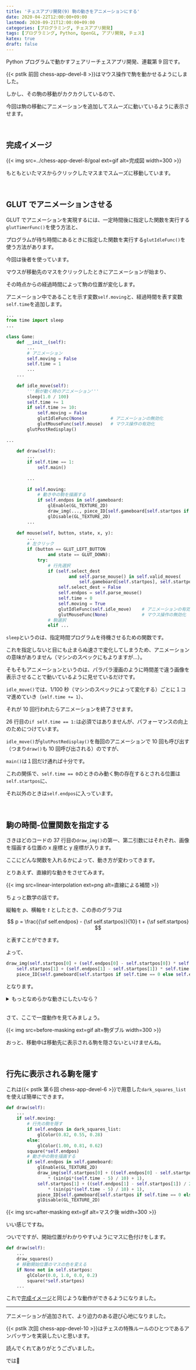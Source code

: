 ```yaml
---
title: 'チェスアプリ開発(9) 駒の動きをアニメーションにする'
date: 2020-04-22T12:00:00+09:00
lastmod: 2020-09-21T12:00:00+09:00
categories: [プログラミング, チェスアプリ開発]
tags: [プログラミング, Python, OpenGL, アプリ開発, チェス]
katex: true
draft: false
---
```


Python プログラムで動かすフェアリーチェスアプリ開発、連載第 9 回です。

{{< pstlk 前回 chess-app-devel-8 >}}はマウス操作で駒を動かせるようにしました。

しかし、その駒の移動がカクカクしているので、

今回は駒の移動にアニメーションを追加してスムーズに動いているように表示させます。

<!--more-->

<br/>

## 完成イメージ

{{< img src=../chess-app-devel-8/goal ext=gif alt=完成図 width=300 >}}

もともといたマスからクリックしたマスまでスムーズに移動しています。

<br/>

## GLUT でアニメーションさせる

GLUT でアニメーションを実現するには、一定時間後に指定した関数を実行する`glutTimerFunc()`を使う方法と、

プログラムが待ち時間にあるときに指定した関数を実行する`glutIdleFunc()`を使う方法があります。

今回は後者を使っています。

マウスが移動先のマスをクリックしたときにアニメーションが始まり、

その時点からの経過時間によって駒の位置が変化します。

アニメーション中であることを示す変数`self.moving`と、経過時間を表す変数`self.time`を追加します。

```py:main.py {hl_lines=[2, 8, 9, 10, "14-22", 28, "33-38", "53-56"]}
...
from time import sleep
...
　
class Game:
    def __init__(self):
        ...
        # アニメーション
        self.moving = False
        self.time = 1
        ...
    ...
　
    def idle_move(self):
        '''駒が動く時のアニメーション'''
        sleep(1.0 / 100)
        self.time += 1
        if self.time >= 10:
            self.moving = False
            glutIdleFunc(None)          # アニメーションの無効化
            glutMouseFunc(self.mouse)   # マウス操作の有効化
        glutPostRedisplay()
　
...
　
    def draw(self):
        ...
        if self.time == 1:
            self.main()
　
        ...
　
        if self.moving:
            # 動き中の駒を描画する
            if self.endpos in self.gameboard:
                glEnable(GL_TEXTURE_2D)
                draw_img(..., piece_ID[self.gameboard[self.startpos if self.time == 0 else self.endpos].name])
                glDisable(GL_TEXTURE_2D)
        ...
　
    def mouse(self, button, state, x, y):
        ...
        # 左クリック
        if (button == GLUT_LEFT_BUTTON
                and state == GLUT_DOWN):
            try:
                # 行先選択
                if (self.select_dest
                        and self.parse_mouse() in self.valid_moves(
                            self.gameboard[self.startpos], self.startpos, self.gameboard)):
                    self.select_dest = False
                    self.endpos = self.parse_mouse()
                    self.time = 0
                    self.moving = True
                    glutIdleFunc(self.idle_move)    # アニメーションの有効化
                    glutMouseFunc(None)             # マウス操作の無効化
                # 駒選択
                elif ...
```

`sleep`というのは、指定時間プログラムを待機させるための関数です。

これを指定しないと目にも止まらぬ速さで変化してしまうため、アニメーションの意味がありません（マシンのスペックにもよりますが…）。

そもそもアニメーションというのは、パラパラ漫画のように時間差で違う画像を表示させることで動いているように見せているだけです。

`idle_move()`では、1/100 秒（マシンのスペックによって変化する）ごとに１コマ進めていき（`self.time += 1`）、

それが 10 回行われたらアニメーションを終了させます。

26 行目の`if self.time == 1:`は必須ではありませんが、パフォーマンスの向上のためにつけています。

`idle_move()`が`glutPostRedisplay()`を毎回のアニメーションで 10 回も呼び出す（つまり`draw()`も 10 回呼び出される）のですが、

`main()`は１回だけ通れば十分です。

これの関係で、`self.time == 0`のときのみ動く駒の存在するとされる位置は`self.startpos`に、

それ以外のときは`self.endpos`に入っています。

<br/>

## 駒の時間-位置関数を指定する

さきほどのコードの 37 行目の`draw_img()`の第一、第二引数にはそれぞれ、画像を描画する位置の x 座標と y 座標が入ります。

ここにどんな関数を入れるかによって、動き方が変わってきます。

とりあえず、直線的な動きをさせてみます。

{{< img src=linear-interpolation ext=png alt=直線による補間 >}}

ちょっと数学の話です。

縦軸を $p$、横軸を $t$ としたとき、この赤のグラフは

$$ p = \frac{{\sf self.endpos} - {\sf self.startpos}}{10} t + {\sf self.startpos} $$

と表すことができます。

よって、

```py
draw_img(self.startpos[0] + (self.endpos[0] - self.startpos[0]) * self.time / 10,
    self.startpos[1] + (self.endpos[1] - self.startpos[1]) * self.time / 10,
    piece_ID[self.gameboard[self.startpos if self.time == 0 else self.endpos].name])
```

となります。

<details>
<summary>もっとなめらかな動きにしたいなら？</summary>

<br/>

直線的な補間の場合、動き始めから終わりまでつねに同じ速さです。

正弦曲線（サインカーブ）を用いて、動き始めと終わりは減速させるようなもっとなめらかな動きをさせることができます。

{{< img src=sin-curve-interpolation ext=png alt=正弦曲線による補間 >}}

コードを導くには、しっかりとした（高校レベルぐらいの）数学の計算をやらなければならなりません。

（でも決してこの計算ができなければいけないわけではありません！）

正弦曲線 $ y = \sin x $ のグラフを拡大縮小・平行移動して、この赤いグラフに重なるようにします。

$ y = \sin x $ のグラフは２点 $ \left(-\frac{\pi}{2}, -1 \right), \left(\frac{\pi}{2}, 1 \right) $ を通ります。

この２点が変形後に $ (0, {\sf self.startpos}), (10, {\sf self.endpos}) $ に重なるようにします。

<br/>

まず、拡大縮小操作をして幅と高さを合わせます。

幅が $ \frac{\pi}{2} - \left(-\frac{\pi}{2} \right) = \pi $ だったのを $10$ にするので、$x$ 軸方向に $ \frac{10}{\pi} $ 倍に拡大して

$$ y = \sin \left(\frac{\pi}{10} x \right) $$

高さが $ 1 - (-1) = 2 $ だったのを $ {\sf self.endpos} - {\sf self.startpos} $ にするので、

$y$ 軸方向に $ \frac{{\sf self.endpos} - {\sf self.startpos}}{2} $ 倍に拡大して

$$ y = \frac{{\sf self.endpos} - {\sf self.startpos}}{2} \sin \left(\frac{\pi}{10} x \right) $$

あとは平行移動をします。

今の変形で点 $ \left(-\frac{\pi}{2}, -1 \right) $ が

点 $ \left(-5, -\frac{{\sf self.endpos} - {\sf self.startpos}}{2} \right) $ に移ったので、

これが点 $ (0, {\sf self.startpos}) $ に来るようにします。

$x$ 軸方向に $ 5, y$ 軸方向に

$ {\sf self.startpos} + \frac{{\sf self.endpos} - {\sf self.startpos}}{2} $ だけ平行移動して

$$
\begin{aligned}
    y &= \frac{{\sf self.endpos} - {\sf self.startpos}}{2} \sin \left(\frac{\pi}{10} (x - 5) \right) \\\\ 
    &\ \ \ \ + {\sf self.startpos} + \frac{{\sf self.endpos} - {\sf self.startpos}}{2} \\\\ 
    &= {\sf self.startpos} + \frac{{\sf self.endpos} - {\sf self.startpos}}{2} \left(\sin \left(\frac{\pi}{10} (x - 5) \right) + 1 \right)
\end{aligned}
$$

これで式は出来上がりました。

これをコードに書くと

```py
draw_img(self.startpos[0] + ((self.endpos[0] - self.startpos[0]) / 2)
        * (sin(pi*(self.time - 5) / 10) + 1),
    self.startpos[1] + ((self.endpos[1] - self.startpos[1]) / 2)
        * (sin(pi*(self.time - 5) / 10) + 1),
    piece_ID[self.gameboard[self.startpos if self.time == 0 else self.endpos].name])
```

この場合`from math import pi, sin`が必要になります。

同様に計算ができれば他の曲線によって補間することもできます。

</details>

<br/>

さて、ここで一度動作を見てみましょう。

{{< img src=before-masking ext=gif alt=駒ダブル width=300 >}}

おっと、移動中は移動先に表示される駒を隠さないといけませんね。

<br/>

## 行先に表示される駒を隠す

これは{{< pstlk 第６回 chess-app-devel-6 >}}で用意した`dark_squares_list`を使えば簡単にできます。

```py:main.py {hl_lines=["4-9"]}
def draw(self):
    ...
    if self.moving:
        # 行先の駒を隠す
        if self.endpos in dark_squares_list:
            glColor(0.82, 0.55, 0.28)
        else:
            glColor(1.00, 0.81, 0.62)
        square(*self.endpos)
        # 動き中の駒を描画する
        if self.endpos in self.gameboard:
            glEnable(GL_TEXTURE_2D)
            draw_img(self.startpos[0] + ((self.endpos[0] - self.startpos[0]) / 2)
                * (sin(pi*(self.time - 5) / 10) + 1),
            self.startpos[1] + ((self.endpos[1] - self.startpos[1]) / 2)
                * (sin(pi*(self.time - 5) / 10) + 1),
            piece_ID[self.gameboard[self.startpos if self.time == 0 else self.endpos].name])
            glDisable(GL_TEXTURE_2D)
```

{{< img src=after-masking ext=gif alt=マスク後 width=300 >}}

いい感じですね。

ついでですが、開始位置がわかりやすいようにマスに色付けをします。

```py:main.py {hl_lines=["4-7"]}
def draw(self):
    ...
    draw_squares()
    # 移動開始位置のマスの色を変える
    if None not in self.startpos:
        glColor(0.0, 1.0, 0.0, 0.2)
        square(*self.startpos)
    ...
```

これで[完成イメージ](#完成イメージ)と同じような動作ができるようになりました。

---

アニメーションが追加されて、より迫力のある遊び心地になりました。

{{< pstlk 次回 chess-app-devel-10 >}}はチェスの特殊ルールのひとつであるアンパッサンを実装したいと思います。

読んでくれてありがとうございました。

では:wave:
